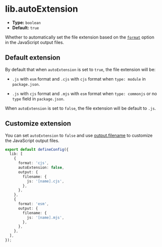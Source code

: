 # lib.autoExtension

- **Type:** `boolean`
- **Default:** `true`

Whether to automatically set the file extension based on the [`format`](/config/lib/format) option in the JavaScript output files.

## Default extension

By default that when `autoExtension` is set to `true`, the file extension will be:

- `.js` with `esm` format and `.cjs` with `cjs` format when `type: module` in `package.json`.

- `.js` with `cjs` format and `.mjs` with `esm` format when `type: commonjs` or no `type` field in `package.json`.

When `autoExtension` is set to `false`, the file extension will be default to `.js`.

## Customize extension

You can set `autoExtension` to `false` and use [output.filename](https://rsbuild.rs/config/output/filename) to customize the JavaScript output files.

```ts title="rslib.config.ts"
export default defineConfig({
  lib: [
    {
      format: 'cjs',
      autoExtension: false,
      output: {
        filename: {
          js: '[name].cjs',
        },
      },
    },
    {
      format: 'esm',
      output: {
        filename: {
          js: '[name].mjs',
        },
      },
    },
  ],
});
```

